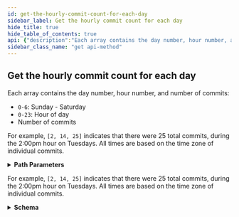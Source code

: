 ```yaml
---
id: get-the-hourly-commit-count-for-each-day
sidebar_label: Get the hourly commit count for each day
hide_title: true
hide_table_of_contents: true
api: {"description":"Each array contains the day number, hour number, and number of commits:\n\n*   `0-6`: Sunday - Saturday\n*   `0-23`: Hour of day\n*   Number of commits\n\nFor example, `[2, 14, 25]` indicates that there were 25 total commits, during the 2:00pm hour on Tuesdays. All times are based on the time zone of individual commits.","externalDocs":{"description":"API method documentation","url":"https://docs.github.com/rest/reference/repos#get-the-hourly-commit-count-for-each-day"},"operationId":"repos/get-punch-card-stats","parameters":[{"in":"path","name":"owner","required":true,"schema":{"type":"string"}},{"in":"path","name":"repo","required":true,"schema":{"type":"string"}}],"responses":{"200":{"content":{"application/json":{"examples":{"default":{"value":[[0,0,5],[0,1,43],[0,2,21]]}},"schema":{"items":{"description":"Code Frequency Stat","items":{"type":"integer"},"title":"Code Frequency Stat","type":"array"},"type":"array"}}},"description":"For example, `[2, 14, 25]` indicates that there were 25 total commits, during the 2:00pm hour on Tuesdays. All times are based on the time zone of individual commits."}},"tags":["repos"],"x-github":{"category":"repos","enabledForGitHubApps":true,"githubCloudOnly":false,"previews":[],"subcategory":"statistics"},"method":"get","path":"/repos/{owner}/{repo}/stats/punch_card","servers":[{"url":"https://api.github.com"}],"info":{"contact":{"name":"Support","url":"https://support.github.com/contact"},"description":"GitHub's v3 REST API.","license":{"name":"MIT","url":"https://spdx.org/licenses/MIT"},"termsOfService":"https://docs.github.com/articles/github-terms-of-service","title":"GitHub v3 REST API","version":"1.1.4","x-apisguru-categories":["collaboration","developer_tools"],"x-logo":{"url":"https://twitter.com/github/profile_image?size=original"},"x-origin":[{"format":"openapi","url":"https://raw.githubusercontent.com/github/rest-api-description/main/descriptions/api.github.com/api.github.com.json","version":"3.0"}],"x-providerName":"github.com"},"postman":{"name":"Get the hourly commit count for each day","description":{"content":"Each array contains the day number, hour number, and number of commits:\n\n*   `0-6`: Sunday - Saturday\n*   `0-23`: Hour of day\n*   Number of commits\n\nFor example, `[2, 14, 25]` indicates that there were 25 total commits, during the 2:00pm hour on Tuesdays. All times are based on the time zone of individual commits.","type":"text/plain"},"url":{"path":["repos",":owner",":repo","stats","punch_card"],"host":["{{baseUrl}}"],"query":[],"variable":[{"disabled":false,"description":{"content":"(Required) ","type":"text/plain"},"type":"any","value":"","key":"owner"},{"disabled":false,"description":{"content":"(Required) ","type":"text/plain"},"type":"any","value":"","key":"repo"}]},"header":[{"key":"Accept","value":"application/json"}],"method":"GET"}}
sidebar_class_name: "get api-method"
---
```



## Get the hourly commit count for each day



Each array contains the day number, hour number, and number of commits:

*   `0-6`: Sunday - Saturday
*   `0-23`: Hour of day
*   Number of commits

For example, `[2, 14, 25]` indicates that there were 25 total commits, during the 2:00pm hour on Tuesdays. All times are based on the time zone of individual commits.

<details style={{"marginBottom":"1rem"}}><summary style={{}}><strong>Path Parameters</strong></summary><div><ul><ParamsItem className={"paramsItem"} param={{"in":"path","name":"owner","required":true,"schema":{"type":"string"}}}></ParamsItem><ParamsItem className={"paramsItem"} param={{"in":"path","name":"repo","required":true,"schema":{"type":"string"}}}></ParamsItem></ul></div></details><div><ApiTabs><TabItem label={"200"} value={"200"}><div>

For example, `[2, 14, 25]` indicates that there were 25 total commits, during the 2:00pm hour on Tuesdays. All times are based on the time zone of individual commits.

</div><div><details style={{}}><summary style={{"textAlign":"left"}}><strong>Schema</strong></summary><div style={{"textAlign":"left","marginLeft":"1rem"}}></div><ul style={{"marginLeft":"1rem"}}><li><div></div></li></ul></details></div></TabItem></ApiTabs></div>
      